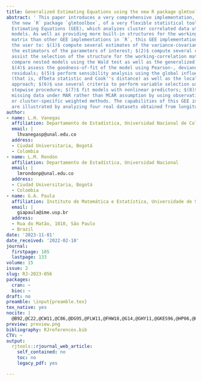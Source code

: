 ```yaml
---
title: Generalized Estimating Equations using the new R package glmtoolbox
abstract: ' This paper introduces a very comprehensive implementation, available in
  the new `R` package `glmtoolbox`, of a very flexible statistical tool known as Generalized
  Estimating Equations (GEE), which analyzes cluster correlated data utilizing marginal
  models. As well as providing more built-in structures for the working correlation
  matrix than other GEE implementations in `R`, this GEE implementation also allows
  the user to: $(1)$ compute several estimates of the variance-covariance matrix of
  the estimators of the parameters of interest; $(2)$ compute several criteria to
  assist the selection of the structure for the working-correlation matrix; $(3)$
  compare nested models using the Wald test as well as the generalized score test;
  $(4)$ assess the goodness-of-fit of the model using Pearson-, deviance- and Mahalanobis-type
  residuals; $(5)$ perform sensibility analysis using the global influence approach
  (that is, dfbeta statistic and Cook''s distance) as well as the local influence
  approach; $(6)$ use several criteria to perform variable selection using a hybrid
  stepwise procedure; $(7)$ fit models with nonlinear predictors; $(8)$ handle dropout-type
  missing data under MAR rather than MCAR assumption by using observation-specific
  or cluster-specific weighted methods. The capabilities of this GEE implementation
  are illustrated by analyzing four real datasets obtained from longitudinal studies. '
author:
- name: L.H. Vanegas
  affiliation: Departamento de Estadística, Universidad Nacional de Colombia
  email: |
    lhvanegasp@unal.edu.co
  address:
  - Ciudad Universitaria, Bogotá
  - Colombia
- name: L.M. Rondón
  affiliation: Departamento de Estadística, Universidad Nacional
  email: |
    lmrondonp@unal.edu.co
  address:
  - Ciudad Universitaria, Bogotá
  - Colombia
- name: G.A. Paula
  affiliation: Instituto de Matemática e Estatística, Universidade de São Paulo
  email: |
    giapaula@ime.usp.br
  address:
  - Rua do Matão, 1010, São Paulo
  - Brazil
date: '2023-11-01'
date_received: '2022-02-10'
journal:
  firstpage: 105
  lastpage: 133
volume: 15
issue: 2
slug: RJ-2023-056
packages:
  cran: ~
  bioc: ~
draft: no
preamble: \input{preamble.tex}
tex_native: yes
nocite: |
  @B92,@C22,@CW11,@C86,@DG95,@FLW11,@FHW18,@G14,@GHY11,@GKES96,@HP06,@HCW07,@HW09,@HHY05,@JWHT13,@J08,@L88,@LZ86,@LF08,@LLH90,@D01,@MN89,@MNHR13,@P01,@PA19,@PB00,@PB22,@PQ96,@PLR02,@RRZ95,@RJ90,@W74,@XZF19,@Yan02,@Z10,@ZZ13
preview: preview.png
bibliography: RJreferences.bib
CTV: ~
output:
  rjtools::rjournal_web_article:
    self_contained: no
    toc: no
    legacy_pdf: yes

---
```

```{=latex}
\input{RJ-2023-056-src.tex}
```
